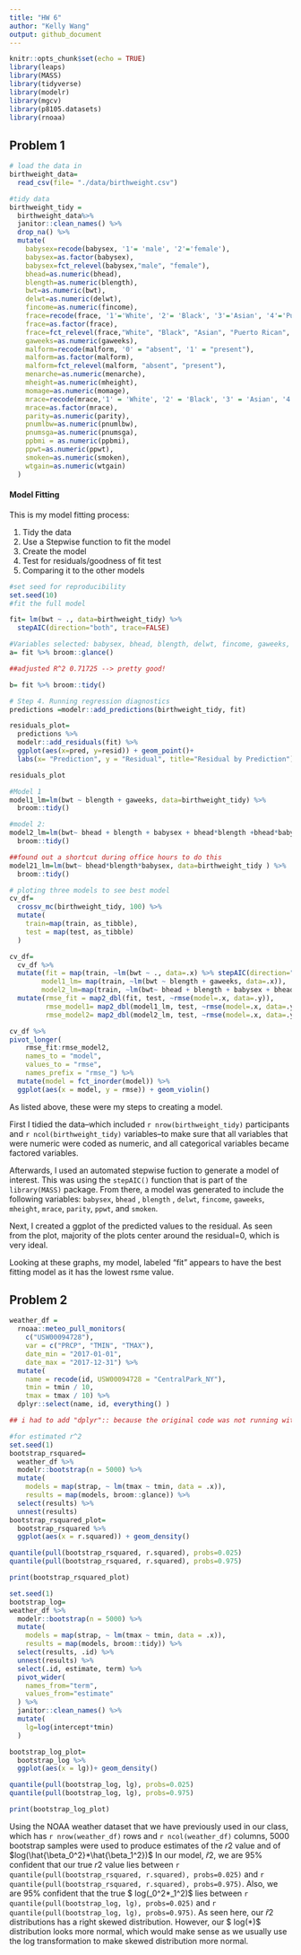 ```yaml
---
title: "HW 6"
author: "Kelly Wang"
output: github_document
---
```


```r
knitr::opts_chunk$set(echo = TRUE)
library(leaps)
library(MASS)
library(tidyverse)
library(modelr)
library(mgcv)
library(p8105.datasets)
library(rnoaa)


```

## Problem 1
```r
# load the data in
birthweight_data=
  read_csv(file= "./data/birthweight.csv") 

#tidy data
birthweight_tidy = 
  birthweight_data%>% 
  janitor::clean_names() %>% 
  drop_na() %>% 
  mutate(
    babysex=recode(babysex, '1'= 'male', '2'='female'),
    babysex=as.factor(babysex),
    babysex=fct_relevel(babysex,"male", "female"),
    bhead=as.numeric(bhead),
    blength=as.numeric(blength),
    bwt=as.numeric(bwt),
    delwt=as.numeric(delwt),
    fincome=as.numeric(fincome), 
    frace=recode(frace, '1'='White', '2'= 'Black', '3'='Asian', '4'='Puerto Rican', '8'='Other', '9'='Unknown'),
    frace=as.factor(frace),
    frace=fct_relevel(frace,"White", "Black", "Asian", "Puerto Rican", "Other", "unknown"),
    gaweeks=as.numeric(gaweeks),
    malform=recode(malform, '0' = "absent", '1' = "present"),
    malform=as.factor(malform),
    malform=fct_relevel(malform, "absent", "present"),
    menarche=as.numeric(menarche),
    mheight=as.numeric(mheight),
    momage=as.numeric(momage),
    mrace=recode(mrace,'1' = 'White', '2' = 'Black', '3' = 'Asian', '4' = 'Puerto Rican', ' 8' = 'Other'),
    mrace=as.factor(mrace),
    parity=as.numeric(parity), 
    pnumlbw=as.numeric(pnumlbw),
    pnumsga=as.numeric(pnumsga),
    ppbmi = as.numeric(ppbmi),
    ppwt=as.numeric(ppwt),
    smoken=as.numeric(smoken),
    wtgain=as.numeric(wtgain)
  )
```

#### Model Fitting

This is my model fitting process: 

1. Tidy the data
2. Use a Stepwise function to fit the model
3. Create the model 
4. Test for residuals/goodness of fit test
5. Comparing it to the other models 
```r
#set seed for reproducibility
set.seed(10)
#fit the full model

fit= lm(bwt ~ ., data=birthweight_tidy) %>% 
  stepAIC(direction="both", trace=FALSE)

#Variables selected: babysex, bhead, blength, delwt, fincome, gaweeks, mheight, mrace, parity, ppwt, smoken
a= fit %>% broom::glance()

##adjusted R^2 0.71725 --> pretty good!

b= fit %>% broom::tidy()

# Step 4. Running regression diagnostics
predictions =modelr::add_predictions(birthweight_tidy, fit)

residuals_plot=
  predictions %>% 
  modelr::add_residuals(fit) %>% 
  ggplot(aes(x=pred, y=resid)) + geom_point()+
  labs(x= "Prediction", y = "Residual", title="Residual by Prediction")

residuals_plot
```
```r
#Model 1
model1_lm=lm(bwt ~ blength + gaweeks, data=birthweight_tidy) %>% 
  broom::tidy()

#model 2:
model2_lm=lm(bwt~ bhead + blength + babysex + bhead*blength +bhead*babysex + blength*babysex + blength*babysex*bhead, data=birthweight_tidy ) %>% 
  broom::tidy()

##found out a shortcut during office hours to do this
model21_lm=lm(bwt~ bhead*blength*babysex, data=birthweight_tidy ) %>% 
  broom::tidy()

# ploting three models to see best model
cv_df=
  crossv_mc(birthweight_tidy, 100) %>% 
  mutate(
    train=map(train, as_tibble),
    test = map(test, as_tibble)
  )

cv_df=
  cv_df %>% 
  mutate(fit = map(train, ~lm(bwt ~ ., data=.x) %>% stepAIC(direction="both", trace=FALSE)),
        model1_lm= map(train, ~lm(bwt ~ blength + gaweeks, data=.x)),
        model2_lm=map(train, ~lm(bwt~ bhead + blength + babysex + bhead*blength +bhead*babysex + blength*babysex + blength*babysex*bhead, data=.x))) %>% 
  mutate(rmse_fit = map2_dbl(fit, test, ~rmse(model=.x, data=.y)),
         rmse_model1= map2_dbl(model1_lm, test, ~rmse(model=.x, data=.y)),
         rmse_model2= map2_dbl(model2_lm, test, ~rmse(model=.x, data=.y)))
```


```r
cv_df %>% 
pivot_longer(
    rmse_fit:rmse_model2,
    names_to = "model", 
    values_to = "rmse",
    names_prefix = "rmse_") %>% 
  mutate(model = fct_inorder(model)) %>% 
  ggplot(aes(x = model, y = rmse)) + geom_violin()
```

As listed above, these were my steps to creating a model. 

First I tidied the data--which included `r nrow(birthweight_tidy)` participants and `r ncol(birthweight_tidy)` variables--to make sure that all variables that were numeric were coded as numeric, and all categorical variables became factored variables. 

Afterwards, I used an automated stepwise fuction to generate a model of interest. This was using the `stepAIC()` function that is part of the ` library(MASS)` package. From there, a model was generated to include the following variables: `babysex`,  `bhead` , `blength` , `delwt`, `fincome`, `gaweeks`, `mheight`, `mrace`, `parity`, `ppwt`, and `smoken`. 

Next, I created a ggplot of the predicted values to the residual. As seen from the plot, majority of the plots center around the residual=0, which is very ideal.

Looking at these graphs, my model, labeled "fit" appears to have the best fitting model as it has the lowest rsme value.

## Problem 2
```r
weather_df = 
  rnoaa::meteo_pull_monitors(
    c("USW00094728"),
    var = c("PRCP", "TMIN", "TMAX"), 
    date_min = "2017-01-01",
    date_max = "2017-12-31") %>%
  mutate(
    name = recode(id, USW00094728 = "CentralPark_NY"),
    tmin = tmin / 10,
    tmax = tmax / 10) %>%
  dplyr::select(name, id, everything() )

## i had to add "dplyr":: because the original code was not running without it
```
```r
#for estimated r^2
set.seed(1)
bootstrap_rsquared=
  weather_df %>% 
  modelr::bootstrap(n = 5000) %>% 
  mutate(
    models = map(strap, ~ lm(tmax ~ tmin, data = .x)),
    results = map(models, broom::glance)) %>% 
  select(results) %>% 
  unnest(results) 
bootstrap_rsquared_plot=
  bootstrap_rsquared %>% 
  ggplot(aes(x = r.squared)) + geom_density()

quantile(pull(bootstrap_rsquared, r.squared), probs=0.025)
quantile(pull(bootstrap_rsquared, r.squared), probs=0.975)

print(bootstrap_rsquared_plot)
```

```r
set.seed(1)
bootstrap_log=
weather_df %>% 
  modelr::bootstrap(n = 5000) %>% 
  mutate(
    models = map(strap, ~ lm(tmax ~ tmin, data = .x)),
    results = map(models, broom::tidy)) %>% 
  select(results, .id) %>% 
  unnest(results) %>%
  select(.id, estimate, term) %>% 
  pivot_wider(
    names_from="term",
    values_from="estimate"
  ) %>% 
  janitor::clean_names() %>% 
  mutate(
    lg=log(intercept*tmin)
  ) 

bootstrap_log_plot=
  bootstrap_log %>% 
  ggplot(aes(x = lg))+ geom_density()

quantile(pull(bootstrap_log, lg), probs=0.025)
quantile(pull(bootstrap_log, lg), probs=0.975)

print(bootstrap_log_plot)

```
Using the NOAA weather dataset that we have previously used in our class, which has `r nrow(weather_df)` rows and `r ncol(weather_df)` columns, 5000 bootstrap samples were used to produce estimates of the ${r}2$ value and of $log(\hat{\beta_0^2}*\hat{\beta_1^2})$ 
In our model, $\hat {r} 2$, we are 95% confident that our true ${r} 2$ value lies between `r quantile(pull(bootstrap_rsquared, r.squared), probs=0.025)` and `r quantile(pull(bootstrap_rsquared, r.squared), probs=0.975)`. Also, we are 95% confident that the true $ log(\beta_0^2*\beta_1^2)$ lies between `r quantile(pull(bootstrap_log, lg), probs=0.025)` and `r quantile(pull(bootstrap_log, lg), probs=0.975)`. As seen here, our $\hat {r} 2$ distributions has a right skewed distribution. However, our $ log(\hat{\beta_0^2}*\hat{\beta_1^2})$ distribution looks more normal, which would make sense as we usually use the log transformation to make skewed distribution more normal. 

